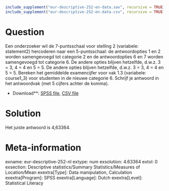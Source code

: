 ```r
include_supplement("eur-descriptive-252-en-data.sav", recursive = TRUE)
include_supplement("eur-descriptive-252-en-data.csv", recursive = TRUE)
```

Question
========
Een onderzoeker wil de 7-puntsschaal voor stelling 2 (variabele: statement2) hercoderen naar een 5-puntsschaal: de antwoordopties 1 en 2 worden samengevoegd tot categorie 2 en de antwoordopties 6 en 7 worden samengevoegd tot categorie 6. De andere opties blijven hetzelfde, d.w.z. 3 = 3, 4 = 4 en 5 = 5. De andere opties blijven hetzelfde, d.w.z. 3 = 3, 4 = 4 en 5 = 5. Bereken het gemiddelde examencijfer voor vak 1.3 (variabele: course1_3) voor studenten in de nieuwe categorie 6. Schrijf je antwoord in het antwoordvak (met 5 cijfers achter de komma).

* Download**: [SPSS file](eur-descriptive-252-en-data.sav), [CSV file](eur-descriptive-252-en-data.csv)


Solution
========
Het juiste antwoord is 4,63364.

Meta-information
================
exname: eur-descriptive-252-nl
extype: num
exsolution: 4.63364
extol: 0
exsection: Descriptive statistics/Summary Statistics/Measures of Location/Mean
exextra[Type]: Data manipulation, Calculation
exextra[Program]: SPSS
exextra[Language]: Dutch
exextra[Level]: Statistical Literacy
